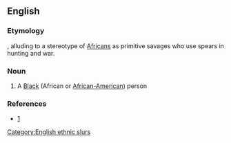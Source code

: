 ==English==

===Etymology===
{{compound|spear|chucker|lang=en}}, alluding to a stereotype of [[African]]s as primitive savages who use spears in hunting and war.

===Noun===
{{en-noun}}

# {{label|en|British|US|offensive|slang}} A [[Black]] (African or [[African-American]]) person

===References===
* [http://books.google.com/books?id=UiZQH5gHuggC&pg=PA29&lpg=PA29&dq=spearchucker+definition&source=web&ots=pHhdfNcBTm&sig=hAsLTNrXwFaJ6mVYV8I3_Uj9YnI#v=onepage&q=spearchucker&f=false]

[[Category:English ethnic slurs]]